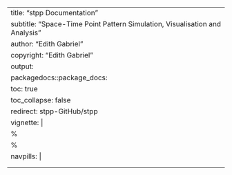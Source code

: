 ---
title: "stpp Documentation"
subtitle: "Space-Time Point Pattern Simulation, Visualisation and Analysis"
author: "Edith Gabriel"
copyright: "Edith Gabriel"
output:
  packagedocs::package_docs:
    toc: true
    toc_collapse: false
redirect: stpp-GitHub/stpp
vignette: |
  %\VignetteIndexEntry{stpp Documentation}
  %\VignetteEngine{packagedocs::redirect}
navpills: |
  <li class="active"><a href='docs.html'>Docs</a></li>
  <li><a href='rd.html'>Package Ref</a></li>
---